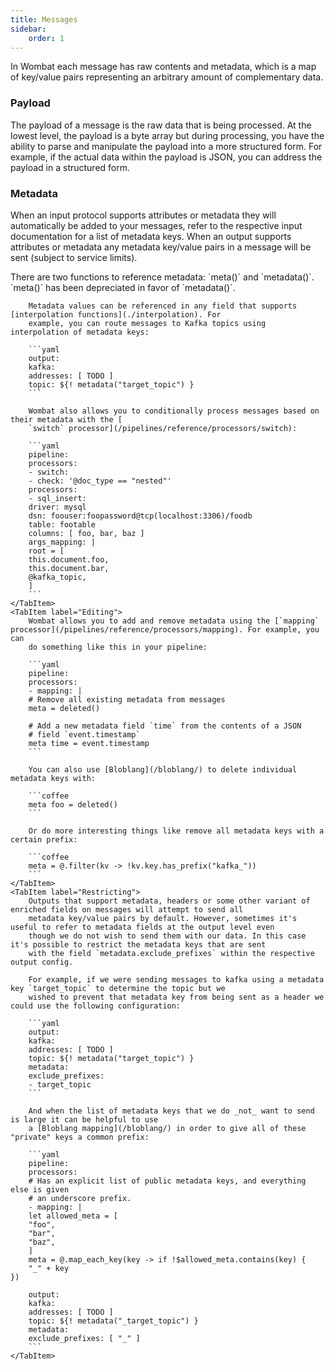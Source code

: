 ```yaml
---
title: Messages
sidebar:
    order: 1
---
```


In Wombat each message has raw contents and metadata, which is a map of key/value pairs representing an arbitrary amount
of complementary data.

### Payload
The payload of a message is the raw data that is being processed. At the lowest level, the payload is a byte array but
during processing, you have the ability to parse and manipulate the payload into a more structured form. For example,
if the actual data within the payload is JSON, you can address the payload in a structured form.

### Metadata
When an input protocol supports attributes or metadata they will automatically be added to your messages, refer to the
respective input documentation for a list of metadata keys. When an output supports attributes or metadata any metadata
key/value pairs in a message will be sent (subject to service limits).

<Tabs>
    <TabItem label="Using">
        <Aside type="caution">
            There are two functions to reference metadata: `meta()` and `metadata()`. `meta()` has been
            depreciated in favor of `metadata()`.
        </Aside>

        Metadata values can be referenced in any field that supports [interpolation functions](./interpolation). For
        example, you can route messages to Kafka topics using interpolation of metadata keys:

        ```yaml
        output:
        kafka:
        addresses: [ TODO ]
        topic: ${! metadata("target_topic") }
        ```

        Wombat also allows you to conditionally process messages based on their metadata with the [
        `switch` processor](/pipelines/reference/processors/switch):

        ```yaml
        pipeline:
        processors:
        - switch:
        - check: '@doc_type == "nested"'
        processors:
        - sql_insert:
        driver: mysql
        dsn: foouser:foopassword@tcp(localhost:3306)/foodb
        table: footable
        columns: [ foo, bar, baz ]
        args_mapping: |
        root = [
        this.document.foo,
        this.document.bar,
        @kafka_topic,
        ]
        ```
    </TabItem>
    <TabItem label="Editing">
        Wombat allows you to add and remove metadata using the [`mapping` processor](/pipelines/reference/processors/mapping). For example, you can
        do something like this in your pipeline:

        ```yaml
        pipeline:
        processors:
        - mapping: |
        # Remove all existing metadata from messages
        meta = deleted()

        # Add a new metadata field `time` from the contents of a JSON
        # field `event.timestamp`
        meta time = event.timestamp
        ```

        You can also use [Bloblang](/bloblang/) to delete individual metadata keys with:

        ```coffee
        meta foo = deleted()
        ```

        Or do more interesting things like remove all metadata keys with a certain prefix:

        ```coffee
        meta = @.filter(kv -> !kv.key.has_prefix("kafka_"))
        ```
    </TabItem>
    <TabItem label="Restricting">
        Outputs that support metadata, headers or some other variant of enriched fields on messages will attempt to send all
        metadata key/value pairs by default. However, sometimes it's useful to refer to metadata fields at the output level even
        though we do not wish to send them with our data. In this case it's possible to restrict the metadata keys that are sent
        with the field `metadata.exclude_prefixes` within the respective output config.

        For example, if we were sending messages to kafka using a metadata key `target_topic` to determine the topic but we
        wished to prevent that metadata key from being sent as a header we could use the following configuration:

        ```yaml
        output:
        kafka:
        addresses: [ TODO ]
        topic: ${! metadata("target_topic") }
        metadata:
        exclude_prefixes:
        - target_topic
        ```

        And when the list of metadata keys that we do _not_ want to send is large it can be helpful to use
        a [Bloblang mapping](/bloblang/) in order to give all of these "private" keys a common prefix:

        ```yaml
        pipeline:
        processors:
        # Has an explicit list of public metadata keys, and everything else is given
        # an underscore prefix.
        - mapping: |
        let allowed_meta = [
        "foo",
        "bar",
        "baz",
        ]
        meta = @.map_each_key(key -> if !$allowed_meta.contains(key) {
        "_" + key
    })

        output:
        kafka:
        addresses: [ TODO ]
        topic: ${! metadata("_target_topic") }
        metadata:
        exclude_prefixes: [ "_" ]
        ```
    </TabItem>
</Tabs>